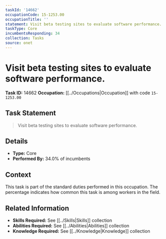 ```yaml
---
taskId: '14662'
occupationCode: 15-1253.00
occupationTitle: ''
statement: Visit beta testing sites to evaluate software performance.
taskType: Core
incumbentsResponding: 34
collection: Tasks
source: onet
---
```

# Visit beta testing sites to evaluate software performance.

**Task ID:** 14662
**Occupation:** [[../Occupations|Occupation]] with code `15-1253.00`

## Task Statement

> Visit beta testing sites to evaluate software performance.

## Details

- **Type:** Core
- **Performed By:** 34.0% of incumbents

## Context

This task is part of the standard duties performed in this occupation. The percentage indicates how common this task is among workers in the field.

## Related Information

- **Skills Required:** See [[../Skills|Skills]] collection
- **Abilities Required:** See [[../Abilities|Abilities]] collection
- **Knowledge Required:** See [[../Knowledge|Knowledge]] collection
